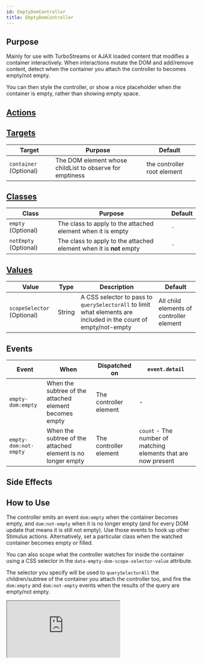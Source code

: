 ```yaml
---
id: EmptyDomController
title: EmptyDomController
---
```




## Purpose

Mainly for use with TurboStreams or AJAX loaded content that modifies a container interactively. When interactions mutate the DOM and add/remove content, detect when the container you attach the controller to becomes empty/not empty.

You can then style the controller, or show a nice placeholder when the container is empty, rather than showing empty space.


## [Actions](https://stimulus.hotwire.dev/reference/actions)
<NoActions/>

## [Targets](https://stimulus.hotwire.dev/reference/targets)

| Target                 | Purpose                                                  | Default                     |
|------------------------|----------------------------------------------------------|-----------------------------|
| `container` (Optional) | The DOM element whose childList to observe for emptiness | the controller root element |

## [Classes](https://stimulus.hotwire.dev/reference/classes)

| Class                 | Purpose                                                             | Default |
|-----------------------|---------------------------------------------------------------------|---------|
| `empty` (Optional)    | The class to apply to the attached element when it is empty         | `-`     |
| `notEmpty` (Optional) | The class to apply to the attached element when it is **not** empty | `-`     |

## [Values](https://stimulus.hotwire.dev/reference/values)

| Value                      | Type   | Description                                                                                                      | Default                                  |
|----------------------------|--------|------------------------------------------------------------------------------------------------------------------|------------------------------------------|
| `scopeSelector` (Optional) | String | A CSS selector to pass to `querySelectorAll` to limit what elements are included in the count of empty/not-empty | All child elements of controller element |

## Events

| Event                 | When                                                        | Dispatched on          | `event.detail`                                                 |
|-----------------------|-------------------------------------------------------------|------------------------|----------------------------------------------------------------|
| `empty-dom:empty`     | When the subtree of the attached element becomes empty      | The controller element | -                                                              |
| `empty-dom:not-empty` | When the subtree of the attached element is no longer empty | The controller element | `count` - The number of matching elements that are now present |

## Side Effects
<NoSideEffects/>


## How to Use

The controller emits an event `dom:empty` when the container becomes empty, and `dom:not-empty` when it is no longer empty (and for every DOM update that means it is still not empty). Use those events to hook up other Stimulus actions.
Alternatively, set a particular class when the watched container becomes empty or filled.

You can also scope what the controller watches for inside the container using a CSS selector in the `data-empty-dom-scope-selector-value` attribute.

The selector you specify will be used to `querySelectorAll` the children/subtree of the container you attach the controller too, and fire the
`dom:empty` and `dom:not-empty` events when the results of the query are empty/not empty.

<iframe
  src="https://stimulus-library.netlify.app/controllers/empty_dom_controller.html"
  style={{width: "100%", height: "500px", border: "0", borderRadius: "4px", overflow: "hidden"}}
  sandbox="allow-forms allow-modals allow-popups allow-presentation allow-same-origin allow-scripts"
/>

